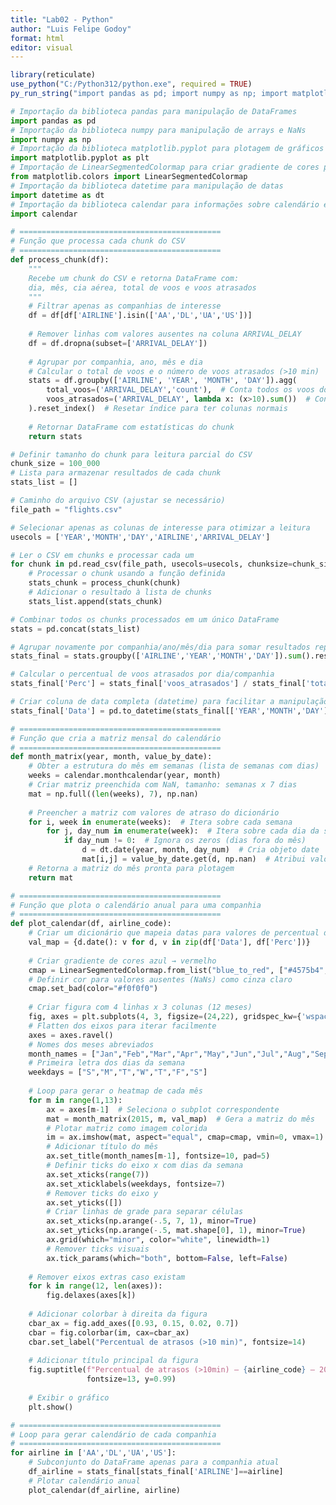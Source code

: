 ---
title: "Lab02 - Python"
author: "Luis Felipe Godoy"
format: html
editor: visual
---

```{r}
library(reticulate)
use_python("C:/Python312/python.exe", required = TRUE)
py_run_string("import pandas as pd; import numpy as np; import matplotlib.pyplot as plt; print('Python OK')")
```

```{python}
# Importação da biblioteca pandas para manipulação de DataFrames
import pandas as pd
# Importação da biblioteca numpy para manipulação de arrays e NaNs
import numpy as np
# Importação da biblioteca matplotlib.pyplot para plotagem de gráficos
import matplotlib.pyplot as plt
# Importação de LinearSegmentedColormap para criar gradiente de cores personalizado
from matplotlib.colors import LinearSegmentedColormap
# Importação da biblioteca datetime para manipulação de datas
import datetime as dt
# Importação da biblioteca calendar para informações sobre calendário e dias do mês
import calendar

# =============================================
# Função que processa cada chunk do CSV
# =============================================
def process_chunk(df):
    """
    Recebe um chunk do CSV e retorna DataFrame com:
    dia, mês, cia aérea, total de voos e voos atrasados
    """
    # Filtrar apenas as companhias de interesse
    df = df[df['AIRLINE'].isin(['AA','DL','UA','US'])]
    
    # Remover linhas com valores ausentes na coluna ARRIVAL_DELAY
    df = df.dropna(subset=['ARRIVAL_DELAY'])
    
    # Agrupar por companhia, ano, mês e dia
    # Calcular o total de voos e o número de voos atrasados (>10 min)
    stats = df.groupby(['AIRLINE', 'YEAR', 'MONTH', 'DAY']).agg(
        total_voos=('ARRIVAL_DELAY','count'),  # Conta todos os voos do grupo
        voos_atrasados=('ARRIVAL_DELAY', lambda x: (x>10).sum())  # Conta voos com atraso >10
    ).reset_index()  # Resetar índice para ter colunas normais
    
    # Retornar DataFrame com estatísticas do chunk
    return stats

# Definir tamanho do chunk para leitura parcial do CSV
chunk_size = 100_000
# Lista para armazenar resultados de cada chunk
stats_list = []

# Caminho do arquivo CSV (ajustar se necessário)
file_path = "flights.csv"

# Selecionar apenas as colunas de interesse para otimizar a leitura
usecols = ['YEAR','MONTH','DAY','AIRLINE','ARRIVAL_DELAY']

# Ler o CSV em chunks e processar cada um
for chunk in pd.read_csv(file_path, usecols=usecols, chunksize=chunk_size):
    # Processar o chunk usando a função definida
    stats_chunk = process_chunk(chunk)
    # Adicionar o resultado à lista de chunks
    stats_list.append(stats_chunk)

# Combinar todos os chunks processados em um único DataFrame
stats = pd.concat(stats_list)

# Agrupar novamente por companhia/ano/mês/dia para somar resultados repetidos
stats_final = stats.groupby(['AIRLINE','YEAR','MONTH','DAY']).sum().reset_index()

# Calcular o percentual de voos atrasados por dia/companhia
stats_final['Perc'] = stats_final['voos_atrasados'] / stats_final['total_voos']

# Criar coluna de data completa (datetime) para facilitar a manipulação e plotagem
stats_final['Data'] = pd.to_datetime(stats_final[['YEAR','MONTH','DAY']])

# =============================================
# Função que cria a matriz mensal do calendário
# =============================================
def month_matrix(year, month, value_by_date):
    # Obter a estrutura do mês em semanas (lista de semanas com dias)
    weeks = calendar.monthcalendar(year, month)
    # Criar matriz preenchida com NaN, tamanho: semanas x 7 dias
    mat = np.full((len(weeks), 7), np.nan)
    
    # Preencher a matriz com valores de atraso do dicionário
    for i, week in enumerate(weeks):  # Itera sobre cada semana
        for j, day_num in enumerate(week):  # Itera sobre cada dia da semana
            if day_num != 0:  # Ignora os zeros (dias fora do mês)
                d = dt.date(year, month, day_num)  # Cria objeto date
                mat[i,j] = value_by_date.get(d, np.nan)  # Atribui valor do dicionário ou NaN
    # Retorna a matriz do mês pronta para plotagem
    return mat

# =============================================
# Função que plota o calendário anual para uma companhia
# =============================================
def plot_calendar(df, airline_code):
    # Criar um dicionário que mapeia datas para valores de percentual de atraso
    val_map = {d.date(): v for d, v in zip(df['Data'], df['Perc'])}
    
    # Criar gradiente de cores azul → vermelho
    cmap = LinearSegmentedColormap.from_list("blue_to_red", ["#4575b4", "#d73027"])
    # Definir cor para valores ausentes (NaNs) como cinza claro
    cmap.set_bad(color="#f0f0f0")
    
    # Criar figura com 4 linhas x 3 colunas (12 meses)
    fig, axes = plt.subplots(4, 3, figsize=(24,22), gridspec_kw={'wspace':0.4,'hspace':1.2})
    # Flatten dos eixos para iterar facilmente
    axes = axes.ravel()
    # Nomes dos meses abreviados
    month_names = ["Jan","Feb","Mar","Apr","May","Jun","Jul","Aug","Sep","Oct","Nov","Dec"]
    # Primeira letra dos dias da semana
    weekdays = ["S","M","T","W","T","F","S"]
    
    # Loop para gerar o heatmap de cada mês
    for m in range(1,13):
        ax = axes[m-1]  # Seleciona o subplot correspondente
        mat = month_matrix(2015, m, val_map)  # Gera a matriz do mês
        # Plotar matriz como imagem colorida
        im = ax.imshow(mat, aspect="equal", cmap=cmap, vmin=0, vmax=1)
        # Adicionar título do mês
        ax.set_title(month_names[m-1], fontsize=10, pad=5)
        # Definir ticks do eixo x com dias da semana
        ax.set_xticks(range(7))
        ax.set_xticklabels(weekdays, fontsize=7)
        # Remover ticks do eixo y
        ax.set_yticks([])
        # Criar linhas de grade para separar células
        ax.set_xticks(np.arange(-.5, 7, 1), minor=True)
        ax.set_yticks(np.arange(-.5, mat.shape[0], 1), minor=True)
        ax.grid(which="minor", color="white", linewidth=1)
        # Remover ticks visuais
        ax.tick_params(which="both", bottom=False, left=False)
    
    # Remover eixos extras caso existam
    for k in range(12, len(axes)):
        fig.delaxes(axes[k])
    
    # Adicionar colorbar à direita da figura
    cbar_ax = fig.add_axes([0.93, 0.15, 0.02, 0.7])
    cbar = fig.colorbar(im, cax=cbar_ax)
    cbar.set_label("Percentual de atrasos (>10 min)", fontsize=14)
    
    # Adicionar título principal da figura
    fig.suptitle(f"Percentual de atrasos (>10min) — {airline_code} — 2015",
                 fontsize=13, y=0.99)
    
    # Exibir o gráfico
    plt.show()

# =============================================
# Loop para gerar calendário de cada companhia
# =============================================
for airline in ['AA','DL','UA','US']:
    # Subconjunto do DataFrame apenas para a companhia atual
    df_airline = stats_final[stats_final['AIRLINE']==airline]
    # Plotar calendário anual
    plot_calendar(df_airline, airline)

```
